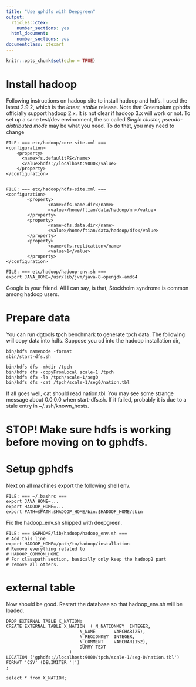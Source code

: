 ```yaml
---
title: "Use gphdfs with Deepgreen"
output:
  rticles::ctex:
    number_sections: yes
  html_document:
    number_sections: yes
documentclass: ctexart
---
```


```r
knitr::opts_chunk$set(echo = TRUE)
```

# Install hadoop
Following instructions on hadoop site to install hadoop and hdfs.  I used the latest 2.9.2, which is the *latest, stable* release.  Note that Greemplum gphdfs officially support hadoop 2.x.  It is not clear if hadoop 3.x will work or not.   To set up a sane test/dev environment, the so called *Single cluster, pseudo-distributed mode* may be what you need.  To do that, you may need to change 
```
FILE: === etc/hadoop/core-site.xml ===
<configuration>
    <property>
      <name>fs.defaulitFS</name>
      <value>hdfs://localhost:9000</value>
    </property>
</configuration>
    
    
FILE: === etc/hadoop/hdfs-site.xml ===
<configuration>
        <property>
                <name>dfs.name.dir</name>
                <value>/home/ftian/data/hadoop/nn</value>
        </property>
        <property>
                <name>dfs.data.dir</name>
                <value>/home/ftian/data/hadoop/dfs</value>
        </property>
        <property>
                <name>dfs.replication</name>
                <value>1</value>
        </property>
</configuration>

FILE: === etc/hadoop/hadoop-env.sh ===
export JAVA_HOME=/usr/lib/jvm/java-8-openjdk-amd64
```
Google is your friend.  All I can say, is that, Stockholm syndrome is common
among hadoop users. 

# Prepare data
You can run dgtools tpch benchmark to generate tpch data.   The following will
copy data into hdfs.   Suppose you cd into the hadoop installation dir,
```
bin/hdfs namenode -format
sbin/start-dfs.sh

bin/hdfs dfs -mkdir /tpch
bin/hdfs dfs -copyFromLocal scale-1 /tpch
bin/hdfs dfs -ls /tpch/scale-1/seg0
bin/hdfs dfs -cat /tpch/scale-1/seg0/nation.tbl
```
If all goes well, cat should read nation.tbl.    You may see some strange message about 0.0.0.0 when start-dfs.sh.   If it failed, probably it is due to a stale entry in ~/.ssh/known_hosts.

# STOP!  Make sure hdfs is working before moving on to gphdfs.

# Setup gphdfs
Next on all machines export the following shell env.
```
FILE: === ~/.bashrc ===
export JAVA_HOME=...
export HADOOP_HOME=...
export PATH=$PATH:$HADOOP_HOME/bin:$HADOOP_HOME/sbin
```

Fix the hadoop_env.sh shipped with deepgreen. 
```
FILE: === $GPHOME/lib/hadoop/hadoop_env.sh ===
# Add this line
export HADOOP_HOME=/path/to/hadoop/installation
# Remove everything related to 
# HADOOP_COMMON_HOME
# For classpath section, basically only keep the hadoop2 part
# remove all others.
```

# external table
Now should be good.   Restart the database so that hadoop_env.sh will be loaded.
```
DROP EXTERNAL TABLE X_NATION;
CREATE EXTERNAL TABLE X_NATION  ( N_NATIONKEY  INTEGER,
                            N_NAME       VARCHAR(25),
                            N_REGIONKEY  INTEGER,
                            N_COMMENT    VARCHAR(152),
                            DUMMY TEXT
                        )
LOCATION ('gphdfs://localhost:9000/tpch/scale-1/seg-0/nation.tbl')
FORMAT 'CSV' (DELIMITER '|')
;

select * from X_NATION;
```
